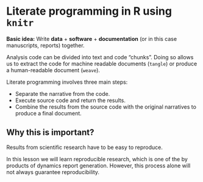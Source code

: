 Literate programming in R using `knitr`
========================================================

**Basic idea:** Write **data** + **software** + **documentation** (or in this case manuscripts, reports) together.

Analysis code can be divided into text and code "chunks".
Doing so allows us to extract the code for machine readable documents (`tangle`) or produce a human-readable document (`weave`).

Literate programming involves three main steps:

- Separate the narrative from the code.
- Execute source code and return the results.
- Combine the results from the source code with the original narratives to produce a final document.

Why this is important?
-------------------------
Results from scientific research have to be easy to reproduce.

In this lesson we will learn reproducible research, which is one of the by products of dynamics report generation.
However, this process alone will not always guarantee reproducibility. 